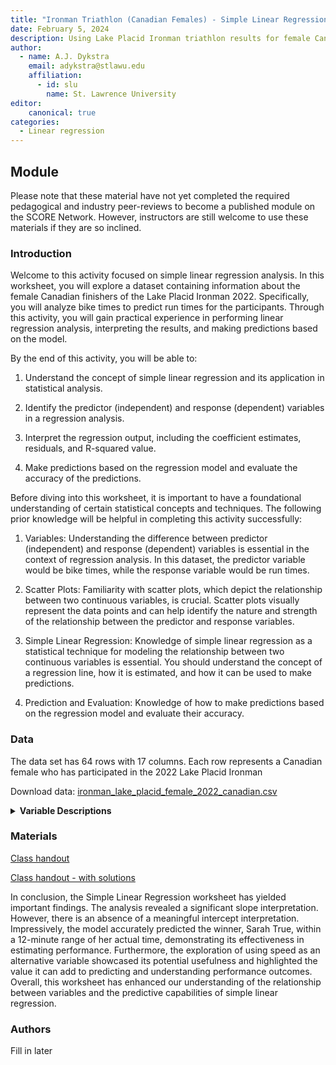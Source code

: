 ```yaml
---
title: "Ironman Triathlon (Canadian Females) - Simple Linear Regression"
date: February 5, 2024
description: Using Lake Placid Ironman triathlon results for female Canadian finishers to predict run times for participants  based on bike times.
author:
  - name: A.J. Dykstra
    email: adykstra@stlawu.edu
    affiliation:
      - id: slu
        name: St. Lawrence University
editor: 
    canonical: true
categories:
  - Linear regression
---
```


## Module

Please note that these material have not yet completed the required pedagogical and industry peer-reviews to become a published module on the SCORE Network. However, instructors are still welcome to use these materials if they are so inclined.

### Introduction

Welcome to this activity focused on simple linear regression analysis. In this worksheet, you will explore a dataset containing information about the female Canadian finishers of the Lake Placid Ironman 2022. Specifically, you will analyze bike times to predict run times for the participants. Through this activity, you will gain practical experience in performing linear regression analysis, interpreting the results, and making predictions based on the model.

::: {.callout-note collapse="true" title="Learning Objectives" appearance="minimal"}
By the end of this activity, you will be able to:

1.  Understand the concept of simple linear regression and its application in statistical analysis.

2.  Identify the predictor (independent) and response (dependent) variables in a regression analysis.

3.  Interpret the regression output, including the coefficient estimates, residuals, and R-squared value.

4.  Make predictions based on the regression model and evaluate the accuracy of the predictions.
:::

::: {.callout-note collapse="true" title="Methods" appearance="minimal"}
Before diving into this worksheet, it is important to have a foundational understanding of certain statistical concepts and techniques. The following prior knowledge will be helpful in completing this activity successfully:

1.  Variables: Understanding the difference between predictor (independent) and response (dependent) variables is essential in the context of regression analysis. In this dataset, the predictor variable would be bike times, while the response variable would be run times.

2.  Scatter Plots: Familiarity with scatter plots, which depict the relationship between two continuous variables, is crucial. Scatter plots visually represent the data points and can help identify the nature and strength of the relationship between the predictor and response variables.

3.  Simple Linear Regression: Knowledge of simple linear regression as a statistical technique for modeling the relationship between two continuous variables is essential. You should understand the concept of a regression line, how it is estimated, and how it can be used to make predictions.

4.  Prediction and Evaluation: Knowledge of how to make predictions based on the regression model and evaluate their accuracy.
:::

### Data

The data set has 64 rows with 17 columns. Each row represents a Canadian female who has participated in the 2022 Lake Placid Ironman

Download data: [ironman_lake_placid_female_2022_canadian.csv](ironman_lake_placid_female_2022_canadian.csv)

<details>

<summary><b>Variable Descriptions</b></summary>

| Variable      | Description                                                             |
|----------------|--------------------------------------------------------|
| Bib           | registration number of each runner used for identification              |
| Name          | The participant's name                                                  |
| Country       | What country the participant is from                                    |
| Gender        | The participant's gender                                                |
| Division      | The age range or membership a runner is                                 |
| Division.Rank | Within the divisions, the place each runner has obtained over all races |
| Overall.Time  | The total time it took to complete the Ironman in minutes               |
| Overall.Rank  | The runner's finishing place for that particular triathlon              |
| Swim.Time     | The time in minutes it took to complete the swimming portion            |
| Swim.Rank     | The place the runner finished for the swim portion                      |
| Bike.Time     | The time in minutes it took to complete the biking portion              |
| Bike.Rank     | The place the runner finished for the bike portion                      |
| Run.Time      | The time in minutes it took to complete the running portion             |
| Run.Rank      | The place the runner finished for the running portion                   |
| Finish.Status | States whether someone completed the Ironman successfully               |
| Location      | Where the Ironman takes place                                           |
| Year          | They year when the mentioned participant ran                            |

</details>

### Materials

[Class handout](Regression_Simple.docx)

[Class handout - with solutions](Regression_Simple_Key.docx)

::: {.callout-note collapse="true" title="Conclusion" appearance="minimal"}
In conclusion, the Simple Linear Regression worksheet has yielded important findings. The analysis revealed a significant slope interpretation. However, there is an absence of a meaningful intercept interpretation. Impressively, the model accurately predicted the winner, Sarah True, within a 12-minute range of her actual time, demonstrating its effectiveness in estimating performance. Furthermore, the exploration of using speed as an alternative variable showcased its potential usefulness and highlighted the value it can add to predicting and understanding performance outcomes. Overall, this worksheet has enhanced our understanding of the relationship between variables and the predictive capabilities of simple linear regression.
:::

### Authors

Fill in later
